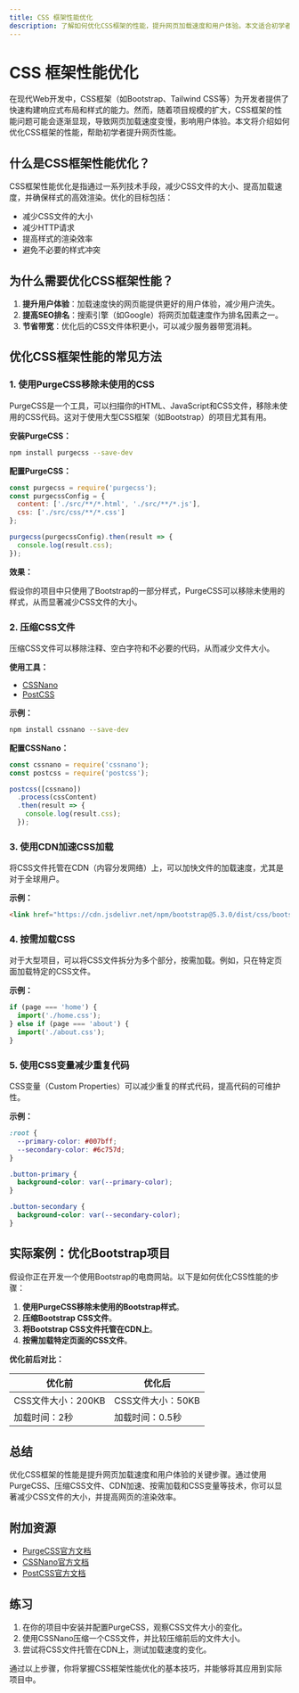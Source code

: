 ```yaml
---
title: CSS 框架性能优化
description: 了解如何优化CSS框架的性能，提升网页加载速度和用户体验。本文适合初学者，涵盖关键概念、实际案例和优化技巧。
---
```


# CSS 框架性能优化

在现代Web开发中，CSS框架（如Bootstrap、Tailwind CSS等）为开发者提供了快速构建响应式布局和样式的能力。然而，随着项目规模的扩大，CSS框架的性能问题可能会逐渐显现，导致网页加载速度变慢，影响用户体验。本文将介绍如何优化CSS框架的性能，帮助初学者提升网页性能。

## 什么是CSS框架性能优化？

CSS框架性能优化是指通过一系列技术手段，减少CSS文件的大小、提高加载速度，并确保样式的高效渲染。优化的目标包括：

- 减少CSS文件的大小
- 减少HTTP请求
- 提高样式的渲染效率
- 避免不必要的样式冲突

## 为什么需要优化CSS框架性能？

1. **提升用户体验**：加载速度快的网页能提供更好的用户体验，减少用户流失。
2. **提高SEO排名**：搜索引擎（如Google）将网页加载速度作为排名因素之一。
3. **节省带宽**：优化后的CSS文件体积更小，可以减少服务器带宽消耗。

## 优化CSS框架性能的常见方法

### 1. 使用PurgeCSS移除未使用的CSS

PurgeCSS是一个工具，可以扫描你的HTML、JavaScript和CSS文件，移除未使用的CSS代码。这对于使用大型CSS框架（如Bootstrap）的项目尤其有用。

**安装PurgeCSS：**

```bash
npm install purgecss --save-dev
```

**配置PurgeCSS：**

```javascript
const purgecss = require('purgecss');
const purgecssConfig = {
  content: ['./src/**/*.html', './src/**/*.js'],
  css: ['./src/css/**/*.css']
};

purgecss(purgecssConfig).then(result => {
  console.log(result.css);
});
```

**效果：**

假设你的项目中只使用了Bootstrap的一部分样式，PurgeCSS可以移除未使用的样式，从而显著减少CSS文件的大小。

### 2. 压缩CSS文件

压缩CSS文件可以移除注释、空白字符和不必要的代码，从而减少文件大小。

**使用工具：**

- [CSSNano](https://cssnano.co/)
- [PostCSS](https://postcss.org/)

**示例：**

```bash
npm install cssnano --save-dev
```

**配置CSSNano：**

```javascript
const cssnano = require('cssnano');
const postcss = require('postcss');

postcss([cssnano])
  .process(cssContent)
  .then(result => {
    console.log(result.css);
  });
```

### 3. 使用CDN加速CSS加载

将CSS文件托管在CDN（内容分发网络）上，可以加快文件的加载速度，尤其是对于全球用户。

**示例：**

```html
<link href="https://cdn.jsdelivr.net/npm/bootstrap@5.3.0/dist/css/bootstrap.min.css" rel="stylesheet" />
```

### 4. 按需加载CSS

对于大型项目，可以将CSS文件拆分为多个部分，按需加载。例如，只在特定页面加载特定的CSS文件。

**示例：**

```javascript
if (page === 'home') {
  import('./home.css');
} else if (page === 'about') {
  import('./about.css');
}
```

### 5. 使用CSS变量减少重复代码

CSS变量（Custom Properties）可以减少重复的样式代码，提高代码的可维护性。

**示例：**

```css
:root {
  --primary-color: #007bff;
  --secondary-color: #6c757d;
}

.button-primary {
  background-color: var(--primary-color);
}

.button-secondary {
  background-color: var(--secondary-color);
}
```

## 实际案例：优化Bootstrap项目

假设你正在开发一个使用Bootstrap的电商网站。以下是如何优化CSS性能的步骤：

1. **使用PurgeCSS移除未使用的Bootstrap样式**。
2. **压缩Bootstrap CSS文件**。
3. **将Bootstrap CSS文件托管在CDN上**。
4. **按需加载特定页面的CSS文件**。

**优化前后对比：**

| 优化前 | 优化后 |
|--------|--------|
| CSS文件大小：200KB | CSS文件大小：50KB |
| 加载时间：2秒 | 加载时间：0.5秒 |

## 总结

优化CSS框架的性能是提升网页加载速度和用户体验的关键步骤。通过使用PurgeCSS、压缩CSS文件、CDN加速、按需加载和CSS变量等技术，你可以显著减少CSS文件的大小，并提高网页的渲染效率。

## 附加资源

- [PurgeCSS官方文档](https://purgecss.com/)
- [CSSNano官方文档](https://cssnano.co/)
- [PostCSS官方文档](https://postcss.org/)

## 练习

1. 在你的项目中安装并配置PurgeCSS，观察CSS文件大小的变化。
2. 使用CSSNano压缩一个CSS文件，并比较压缩前后的文件大小。
3. 尝试将CSS文件托管在CDN上，测试加载速度的变化。

通过以上步骤，你将掌握CSS框架性能优化的基本技巧，并能够将其应用到实际项目中。